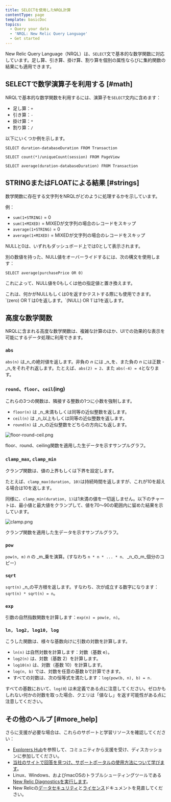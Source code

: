 ```yaml
---
title: SELECTを使用したNRQL計算
contentType: page
template: basicDoc
topics:
  - Query your data
  - 'NRQL: New Relic Query Language'
  - Get started
---
```


New Relic Query Language（NRQL）は、`SELECT`文で基本的な数学関数に対応しています。足し算、引き算、掛け算、割り算を個別の属性ならびに集約関数の結果にも適用できます。

## SELECTで数学演算子を利用する [#math]

NRQLで基本的な数学関数を利用するには、演算子を`SELECT`文内に含めます：

* 足し算：`+`
* 引き算：`-`
* 掛け算：`*`
* 割り算：`/`

以下にいくつか例を示します。

```
SELECT duration-databaseDuration FROM Transaction
```

```
SELECT count(*)/uniqueCount(session) FROM PageView
```

```
SELECT average(duration-databaseDuration) FROM Transaction
```

## STRINGまたはFLOATによる結果 [#strings]

数学関数に存在する文字列をNRQLがどのように処理するかを示しています。

例：

* `sum(1+STRING)` = 0
* `sum(1+MIXED)` = MIXEDが文字列の場合のレコードをスキップ
* `average(1+STRING)` = 0
* `average(1+MIXED)` = MIXEDが文字列の場合のレコードをスキップ

NULLと0は、いずれもダッシュボード上では0として表示されます。

別の数値を持った、NULL値をオーバーライドするには、次の構文を使用します：

```
SELECT average(purchasePrice OR 0)
```

これによって、NULL値を0もしくは他の指定値と置き換えます。

<Callout variant="tip">
  これは、何かがNULLもしくは0を返すかテストする際にも使用できます。`(zero) OR 1`は0を返します。`(NULL) OR 1`は1を返します。
</Callout>

## 高度な数学関数

NRQLに含まれる高度な数学関数は、複雑な計算のほか、UIでの効果的な表示を可能にするデータ処理に利用できます。

### `abs`

`abs(n)` は_n_の絶対値を返します。非負の _n_ には _n_を、また負の _n_ には正数 -_n_をそれぞれ返します。たとえば、`abs(2) = 2`、また `abs(-4) = 4`となります。

### `round`、`floor`、`ceil`(ing)

これらの3つの関数は、隣接する整数の1つに小数を強制します。

* `floor(n)` は _n_未満もしくは同等の近似整数を返します。
* `ceil(n)` は _n_以上もしくは同等の近似整数を返します。
* `round(n)` は _n_の近似整数をどちらの方向にも返します。

![floor-round-ceil.png](./images/floor-round-ceil.png "floor-round-ceil.png")

floor、round、ceiling関数を適用した生データを示すサンプルグラフ。

### `clamp_max`, `clamp_min`

クランプ関数は、値の上界もしくは下界を設定します。

たとえば、`clamp_max(duration, 10)`は持続時間を返しますが、これが10を超える場合は10を返します。

同様に、`clamp_min(duration, 1)`は1未満の値を一切返しません。以下のチャートは、最小値と最大値をクランプして、値を70～90の範囲内に留めた結果を示しています。

![clamp.png](./images/clamp.png "clamp.png")

クランプ関数を適用した生データを示すサンプルグラフ。

### `pow`

`pow(n, m)` _n_ の _m_乗を演算。(すなわち `n * n * ... * n、` _n_の_m_個分のコピー）

### `sqrt`

`sqrt(n)` _n_の平方根を返します。すなわち、次が成立する数字になります： `sqrt(n) * sqrt(n) = n`。

### `exp`

引数の自然指数関数を計算します：`exp(n) = pow(e, n)`。

### `ln, log2, log10, log`

こうした関数は、様々な基数向けに引数の対数を計算します。

* `ln(n)` は自然対数を計算します：対数（基数 e）。
* `log2(n)` は、対数（基数 2）を計算します。
* `log10(n)` は、対数（基数 10）を計算します。
* `log(n, b)` では、対数を任意の基数 bで計算できます。
* すべての対数は、次の恒等式を満たします：`log(pow(b, n), b) = n.`

すべての基数において、`log(0`) は未定義である点に注意してください。ゼロかもしれない何かの対数を取った場合、クエリは「値なし」を返す可能性がある点に注意してください。

## その他のヘルプ [#more_help]

さらに支援が必要な場合は、これらのサポートと学習リソースを確認してください：

* [Explorers Hub](https://discuss.newrelic.com/)を参照して、コミュニティから支援を受け、ディスカッションに参加してください。
* [当社のサイトで回答を見つけ、サポートポータルの使用方法について学びます](/docs/using-new-relic/welcome-new-relic/get-started/find-help-use-support-portal)。
* Linux、Windows、およびmacOSのトラブルシューティングツールである[New Relic Diagnosticsを実行します](/docs/using-new-relic/cross-product-functions/troubleshooting/new-relic-diagnostics)。
* New Relicの[データセキュリティ](/docs/security)と[ライセンス](/docs/licenses)ドキュメントを見直してください。
